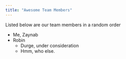```yaml
---
title: "Awesome Team Members"
---
```


Listed below are our team members in a random order

-   Me, Zaynab
-   Robin
    -   Durge, under consideration
    -   Hmm, who else.


